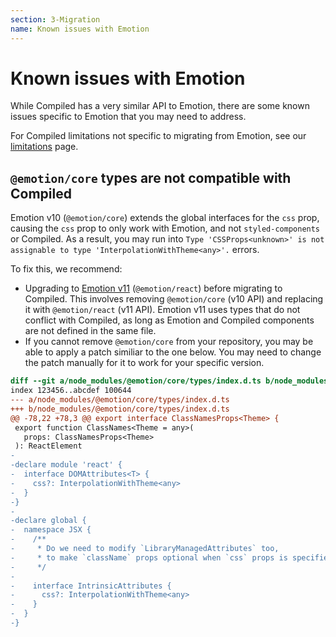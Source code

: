 ```yaml
---
section: 3-Migration
name: Known issues with Emotion
---
```


# Known issues with Emotion

While Compiled has a very similar API to Emotion, there are some known issues specific to Emotion that you may need to address.

For Compiled limitations not specific to migrating from Emotion, see our [limitations](/limitations) page.

## `@emotion/core` types are not compatible with Compiled

Emotion v10 (`@emotion/core`) extends the global interfaces for the `css` prop, causing the `css` prop to only work with Emotion, and not `styled-components` or Compiled. As a result, you may run into `Type 'CSSProps<unknown>' is not assignable to type 'InterpolationWithTheme<any>'.` errors.

To fix this, we recommend:

- Upgrading to [Emotion v11](https://emotion.sh/docs/emotion-11) (`@emotion/react`) before migrating to Compiled. This involves removing `@emotion/core` (v10 API) and replacing it with `@emotion/react` (v11 API). Emotion v11 uses types that do not conflict with Compiled, as long as Emotion and Compiled components are not defined in the same file.
- If you cannot remove `@emotion/core` from your repository, you may be able to apply a patch similiar to the one below. You may need to change the patch manually for it to work for your specific version.

```diff
diff --git a/node_modules/@emotion/core/types/index.d.ts b/node_modules/@emotion/core/types/index.d.ts
index 123456..abcdef 100644
--- a/node_modules/@emotion/core/types/index.d.ts
+++ b/node_modules/@emotion/core/types/index.d.ts
@@ -78,22 +78,3 @@ export interface ClassNamesProps<Theme> {
 export function ClassNames<Theme = any>(
   props: ClassNamesProps<Theme>
 ): ReactElement
-
-declare module 'react' {
-  interface DOMAttributes<T> {
-    css?: InterpolationWithTheme<any>
-  }
-}
-
-declare global {
-  namespace JSX {
-    /**
-     * Do we need to modify `LibraryManagedAttributes` too,
-     * to make `className` props optional when `css` props is specified?
-     */
-
-    interface IntrinsicAttributes {
-      css?: InterpolationWithTheme<any>
-    }
-  }
-}
```
